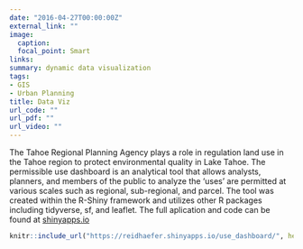 ```yaml
---
date: "2016-04-27T00:00:00Z"
external_link: ""
image:
  caption: 
  focal_point: Smart
links:
summary: dynamic data visualization
tags:
- GIS
- Urban Planning
title: Data Viz
url_code: ""
url_pdf: ""
url_video: ""
---
```


The Tahoe Regional Planning Agency plays a role in regulation land use in the Tahoe region to protect environmental quality in Lake Tahoe. The permissible use dashboard is an analytical tool that allows analysts, planners, and members of the public to analyze the 'uses' are permitted at various scales such as regional, sub-regional, and parcel. The tool was created within the R-Shiny framework and utilizes other R packages including tidyverse, sf, and leaflet. The full aplication and code can be found at [shinyapps.io](https://reidhaefer.shinyapps.io/use_dashboard/)

```r
knitr::include_url("https://reidhaefer.shinyapps.io/use_dashboard/", height="800px")
```